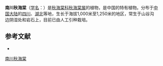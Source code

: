 {{Speciesbox
| status = 
| status_system = 
| image =
| taxon = Begonia dielsiana
| authority = [[E.Pritz.|E.Pritz.]] ex [[Diels|Diels]], 1901
}}

'''南川秋海棠'''（[[学名|学名]]：{{lang|la|''Begonia dielsiana''}}）是[[秋海棠科|秋海棠科]][[秋海棠属|秋海棠属]]的植物，是中国的特有植物。分布于[[中国大陆|中国大陆]]的[[四川|四川]]、[[湖北|湖北]]等地，生长于海拔1,000米至1,250米的地区，常生于山谷沟边阴湿处和岩石上，目前已由人工引种栽培。

== 参考文献 ==
<div class="references-small">
* {{cite web| url =http://www.bioinfo.cn/db05/KmzwSpecies.php?action=view&id=1969| title =南川秋海棠| work =《中国高等植物数据库全库》| publisher =中国科学院微生物研究所| author =昆明植物研究所| accessdate =2009-02-22| deadurl =yes| archiveurl =https://web.archive.org/web/20160305042451/http://www.bioinfo.cn/db05/KmzwSpecies.php?action=view&id=1969| archivedate =2016-03-05}}
</div>
{{Taxonbar|from=Q10907715}}

[[Category:秋海棠属|南川秋海棠]]


{{植物小作品}}